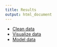 ```yaml
---
title: Results
output: html_document
---
```



* [Clean data](b.html)
* [Visualize data](c.html)
* [Model data](a.html)
